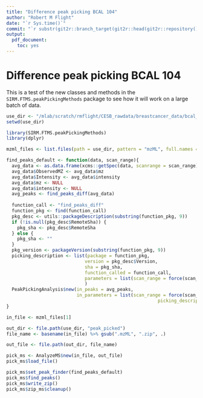 ```yaml
---
title: "Difference peak picking BCAL 104"
author: "Robert M Flight"
date: "`r Sys.time()`"
commit: "`r substr(git2r::branch_target(git2r::head(git2r::repository())), 1, 8)`"
output: 
  pdf_document: 
    toc: yes
---
```


# Difference peak picking BCAL 104

This is a test of the new classes and methods in the `SIRM.FTMS.peakPickingMethods`
package to see how it will work on a large batch of data.

```r
use_dir <- "/mlab/scratch/rmflight/CESB_rawdata/breastcancer_data/bcal_raw_first104"
setwd(use_dir)

library(SIRM.FTMS.peakPickingMethods)
library(dplyr)

mzml_files <- list.files(path = use_dir, pattern = "mzML", full.names = TRUE)
```

```r
find_peaks_default <- function(data, scan_range){
  avg_data <- as.data.frame(xcms::getSpec(data, scanrange = scan_range))
  avg_data$ObservedMZ <- avg_data$mz
  avg_data$Intensity <- avg_data$intensity
  avg_data$mz <- NULL
  avg_data$intensity <- NULL
  avg_peaks <- find_peaks_diff(avg_data)
  
  function_call <- "find_peaks_diff"
  function_pkg <- find(function_call)
  pkg_desc <- utils::packageDescription(substring(function_pkg, 9))
  if (!is.null(pkg_desc$RemoteSha)) {
    pkg_sha <- pkg_desc$RemoteSha
  } else {
    pkg_sha <- ""
  }
  pkg_version <- packageVersion(substring(function_pkg, 9))
  picking_description <- list(package = function_pkg,
                             version = pkg_desc$Version,
                             sha = pkg_sha,
                             function_called = function_call,
                             parameters = list(scan_range = force(scan_range))
                             )
  PeakPickingAnalysis$new(in_peaks = avg_peaks,
                          in_parameters = list(scan_range = force(scan_range),
                                                        picking_description = picking_description))
}
```


```r
in_file <- mzml_files[1]

out_dir <- file.path(use_dir, "peak_picked")
file_name <- basename(in_file) %>% gsub(".mzML", ".zip", .)

out_file <- file.path(out_dir, file_name)

pick_ms <- AnalyzeMS$new(in_file, out_file)
pick_ms$load_file()

pick_ms$set_peak_finder(find_peaks_default)
pick_ms$find_peaks()
pick_ms$write_zip()
pick_ms$zip_ms$cleanup()
```

